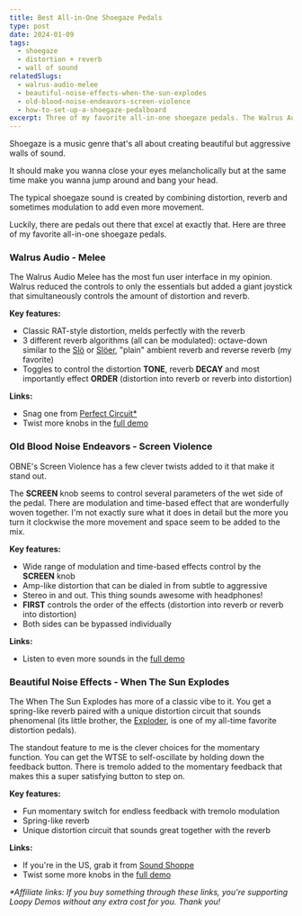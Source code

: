 ```yaml
---
title: Best All-in-One Shoegaze Pedals
type: post
date: 2024-01-09
tags:
  - shoegaze
  - distortion + reverb
  - wall of sound
relatedSlugs:
  - walrus-audio-melee
  - beautiful-noise-effects-when-the-sun-explodes
  - old-blood-noise-endeavors-screen-violence
  - how-to-set-up-a-shoegaze-pedalboard
excerpt: Three of my favorite all-in-one shoegaze pedals. The Walrus Audio Melee, Old Blood Noise Endeavors Screen Violence and Beautiful Noise Effects When The Sun Explodes.
---
```



Shoegaze is a music genre that's all about creating beautiful but aggressive walls of sound.

It should make you wanna close your eyes melancholically but at the same time make you wanna jump around and bang your head.

The typical shoegaze sound is created by combining distortion, reverb and sometimes modulation to add even more movement.

Luckily, there are pedals out there that excel at exactly that. Here are three of my favorite all-in-one shoegaze pedals.

### Walrus Audio - Melee

<MeleeDemo />

The Walrus Audio Melee has the most fun user interface in my opinion. Walrus reduced the controls to only the essentials but added a giant joystick that simultaneously controls the amount of distortion and reverb.

**Key features:**

- Classic RAT-style distortion, melds perfectly with the reverb
- 3 different reverb algorithms (all can be modulated): octave-down similar to the [Slö](/demos/walrus-audio-slo) or [Slöer](/demos/walrus-audio-sloer), "plain" ambient reverb and reverse reverb (my favorite)
- Toggles to control the distortion **TONE**, reverb **DECAY** and most importantly effect **ORDER** (distortion into reverb or reverb into distortion)

**Links:**

- Snag one from [Perfect Circuit\*](https://link.perfectcircuit.com/t/v1/8-12626-329078-9759?url=https%3A%2F%2Fwww.perfectcircuit.com%2Fwalrus-melee.html)
- Twist more knobs in the [full demo](/demos/walrus-audio-melee)

### Old Blood Noise Endeavors - Screen Violence

<ScreenViolenceDemo />

OBNE's Screen Violence has a few clever twists added to it that make it stand out.

The **SCREEN** knob seems to control several parameters of the wet side of the pedal. There are modulation and time-based effect that are wonderfully woven together. I'm not exactly sure what it does in detail but the more you turn it clockwise the more movement and space seem to be added to the mix.

**Key features:**

- Wide range of modulation and time-based effects control by the **SCREEN** knob
- Amp-like distortion that can be dialed in from subtle to aggressive
- Stereo in and out. This thing sounds awesome with headphones!
- **FIRST** controls the order of the effects (distortion into reverb or reverb into distortion)
- Both sides can be bypassed individually

**Links:**

- Listen to even more sounds in the [full demo](/demos/old-blood-noise-endeavors-screen-violence)

### Beautiful Noise Effects - When The Sun Explodes

<WhenTheSunExplodesDemo />

The When The Sun Explodes has more of a classic vibe to it. You get a spring-like reverb paired with a unique distortion circuit that sounds phenomenal (its little brother, the [Exploder](/demos/beautiful-noise-effects-exploder), is one of my all-time favorite distortion pedals).

The standout feature to me is the clever choices for the momentary function. You can get the WTSE to self-oscillate by holding down the feedback button. There is tremolo added to the momentary feedback that makes this a super satisfying button to step on.

**Key features:**

- Fun momentary switch for endless feedback with tremolo modulation
- Spring-like reverb
- Unique distortion circuit that sounds great together with the reverb

**Links:**

- If you're in the US, grab it from [Sound Shoppe](https://soundshoppe.nyc/products/when-the-sun-explodes)
- Twist some more knobs in the [full demo](/demos/beautiful-noise-effects-when-the-sun-explodes)

_\*Affiliate links: If you buy something through these links, you're supporting Loopy Demos without any extra cost for you. Thank you!_
